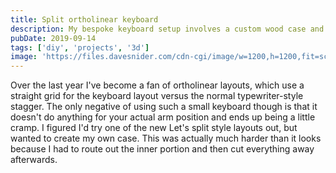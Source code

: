 ```yaml
---
title: Split ortholinear keyboard
description: My bespoke keyboard setup involves a custom wood case and a split layout
pubDate: 2019-09-14
tags: ['diy', 'projects', '3d']
image: 'https://files.davesnider.com/cdn-cgi/image/w=1200,h=1200,fit=scale-down/2024OCT/qi8bwlRiwTcjcya7.jpg'
---
```



Over the last year I've become a fan of ortholinear layouts, which use a straight grid for the keyboard layout versus the normal typewriter-style stagger. The only negative of using such a small keyboard though is that it doesn't do anything for your actual arm position and ends up being a little cramp. I figured I'd try one of the new Let's split style layouts out, but wanted to create my own case. This was actually much harder than it looks because I had to route out the inner portion and then cut everything away afterwards.

<Gallery name="split" />
